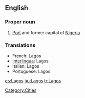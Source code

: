 ==English==

===Proper noun===
{{en-proper noun}}

# [[Port]] and former capital of [[Nigeria]]

===Translations===
{{rfc-level|Translations at L3+ (AutoFormat would have corrected level of Translations)}}
*French: Lagos
*[[Interlingua]]: Lagos
*Italian: Lagos {{f}}
*Portuguese: Lagos

[[Category:Cities]]

[[es:Lagos]]
[[hu:Lagos]]
[[tr:Lagos]]